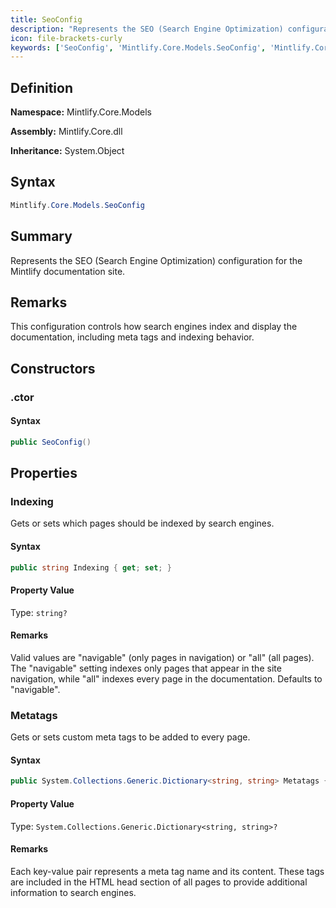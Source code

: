 ```yaml
---
title: SeoConfig
description: "Represents the SEO (Search Engine Optimization) configuration for the Mintlify documentation site."
icon: file-brackets-curly
keywords: ['SeoConfig', 'Mintlify.Core.Models.SeoConfig', 'Mintlify.Core.Models', 'class', 'System.Object']
---
```


## Definition

**Namespace:** Mintlify.Core.Models

**Assembly:** Mintlify.Core.dll

**Inheritance:** System.Object

## Syntax

```csharp
Mintlify.Core.Models.SeoConfig
```

## Summary

Represents the SEO (Search Engine Optimization) configuration for the Mintlify documentation site.

## Remarks

This configuration controls how search engines index and display the documentation,
            including meta tags and indexing behavior.

## Constructors

### .ctor

#### Syntax

```csharp
public SeoConfig()
```

## Properties

### Indexing

Gets or sets which pages should be indexed by search engines.

#### Syntax

```csharp
public string Indexing { get; set; }
```

#### Property Value

Type: `string?`

#### Remarks

Valid values are "navigable" (only pages in navigation) or "all" (all pages).
            The "navigable" setting indexes only pages that appear in the site navigation,
            while "all" indexes every page in the documentation. Defaults to "navigable".

### Metatags

Gets or sets custom meta tags to be added to every page.

#### Syntax

```csharp
public System.Collections.Generic.Dictionary<string, string> Metatags { get; set; }
```

#### Property Value

Type: `System.Collections.Generic.Dictionary<string, string>?`

#### Remarks

Each key-value pair represents a meta tag name and its content.
            These tags are included in the HTML head section of all pages
            to provide additional information to search engines.

